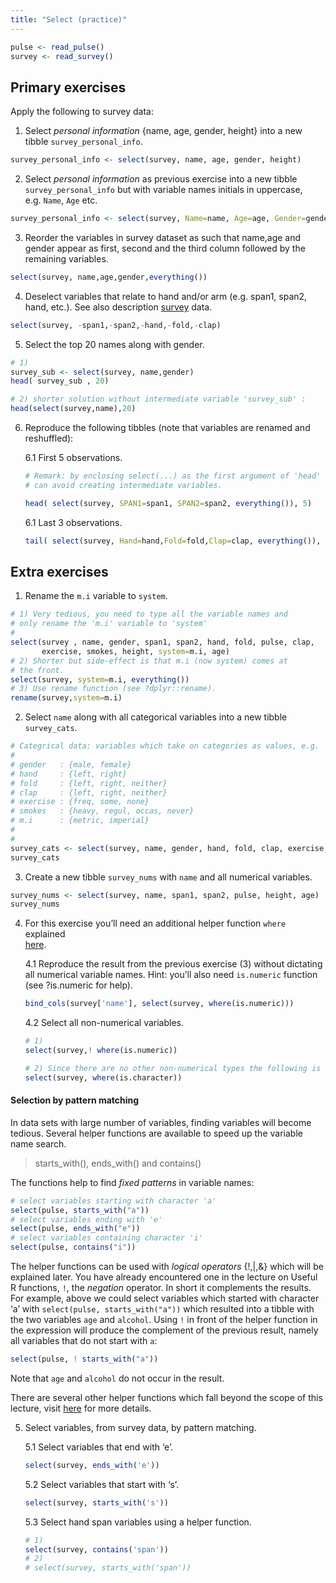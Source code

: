 ```yaml
---
title: "Select (practice)"
---
```


```r
pulse <- read_pulse() 
survey <- read_survey()
```

## Primary exercises

Apply the following to survey data: 

1. Select *personal information* {name, age, gender, height} into a new tibble `survey_personal_info`.

```r
survey_personal_info <- select(survey, name, age, gender, height)
```

2. Select *personal information* as previous exercise into a new tibble `survey_personal_info` but with variable names initials in uppercase, e.g. `Name`, `Age` etc. 

```r
survey_personal_info <- select(survey, Name=name, Age=age, Gender=gender, Height=height)
```

3. Reorder the variables in survey dataset as such that name,age and gender appear as first, second and the third column followed by the remaining
variables. 

```r
select(survey, name,age,gender,everything())
```

4. Deselect variables that relate to hand and/or arm (e.g. span1, span2, hand, etc.). See also description [survey](S01L05l_course_data0.html) data.

```r
select(survey, -span1,-span2,-hand,-fold,-clap)
```

5. Select the top 20 names along with gender.

```r
# 1)
survey_sub <- select(survey, name,gender)
head( survey_sub , 20)
```


```r
# 2) shorter solution without intermediate variable 'survey_sub' :
head(select(survey,name),20)
```


6. Reproduce the following tibbles (note that variables are renamed and reshuffled):
    
    
    6.1 First 5 observations.
    

    ```r
    # Remark: by enclosing select(...) as the first argument of 'head' function you 
    # can avoid creating intermediate variables.
    
    head( select(survey, SPAN1=span1, SPAN2=span2, everything()), 5)
    ```

    6.1 Last 3 observations.

    ```r
    tail( select(survey, Hand=hand,Fold=fold,Clap=clap, everything()), 3)
    ```


## Extra exercises

1. Rename the `m.i` variable to `system`.
  
```r
# 1) Very tedious, you need to type all the variable names and 
# only rename the 'm.i' variable to 'system'
#
select(survey , name, gender, span1, span2, hand, fold, pulse, clap, 
       exercise, smokes, height, system=m.i, age)
# 2) Shorter but side-effect is that m.i (now system) comes at 
# the front.
select(survey, system=m.i, everything()) 
# 3) Use rename function (see ?dplyr::rename). 
rename(survey,system=m.i)
```


2. Select `name` along with all categorical variables into a new tibble `survey_cats`.

```r
# Categrical data: variables which take on categories as values, e.g. 
# 
# gender   : {male, female}
# hand     : {left, right}
# fold     : {left, right, neither} 
# clap     : {left, right, neither} 
# exercise : {freq, some, none}
# smokes   : {heavy, regul, occas, never}
# m.i      : {metric, imperial}
#
# 
survey_cats <- select(survey, name, gender, hand, fold, clap, exercise, smokes, m.i)
survey_cats
```


3. Create a new tibble `survey_nums` with `name` and all numerical variables.

```r
survey_nums <- select(survey, name, span1, span2, pulse, height, age)
survey_nums
```


4. For this exercise you'll need an additional helper function `where` explained  
  [here](https://dplyr.tidyverse.org/reference/select.html). 

    4.1 Reproduce the result from the previous exercise (3) without dictating all numerical 
    variable names. Hint: you'll also need `is.numeric` function (see ?is.numeric for help).
    
    ```r
    bind_cols(survey['name'], select(survey, where(is.numeric)))
    ```
  
    4.2 Select all non-numerical variables. 
    
    ```r
    # 1) 
    select(survey,! where(is.numeric))
    ```
    
    ```r
    # 2) Since there are no other non-numerical types the following is also a correct solution.
    select(survey, where(is.character))
    ```

#### Selection by pattern matching

In data sets with large number of variables, finding variables will become tedious. Several helper functions are available to speed up the variable name search.

> starts_with(), ends_with() and contains()

The functions help to find _fixed patterns_ in variable names:

```r
# select variables starting with character 'a'
select(pulse, starts_with("a"))
# select variables ending with 'e'
select(pulse, ends_with("e"))
# select variables containing character 'i' 
select(pulse, contains("i"))
```

The helper functions can be used with _logical operators_ {!,|,&} which will be explained later. You have already encountered one in the lecture on Useful R functions, `!`, the _negation_ operator. In short it complements the results. For example, above we could select variables which started with character 'a' with `select(pulse, starts_with("a"))` which resulted into a tibble with the two variables `age` and `alcohol`. Using `!` in front of the helper function in the expression will produce the complement of the previous result, namely all variables that do not start with `a`:

```r
select(pulse, ! starts_with("a"))
```

Note that `age` and `alcohol` do not occur in the result.

There are several other helper functions which fall beyond the scope of this lecture, visit [here](https://dplyr.tidyverse.org/reference/select.html) for more details.


5. Select variables, from survey data, by pattern matching. 

    5.1 Select variables that end with 'e'.
    
    ```r
    select(survey, ends_with('e'))
    ```

    5.2 Select variables that start with 's'.
    
    ```r
    select(survey, starts_with('s'))
    ```

    5.3 Select hand span variables using a helper function.
    
    ```r
    # 1)
    select(survey, contains('span'))
    # 2) 
    # select(survey, starts_with('span'))
    ```
  
